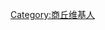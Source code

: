 {{Userbox
|id=[[File:商丘商字.png|40px]]
|border-c=black
|border-s=1
|id-c=#E6E6FA
|info-c=#E6E6FA
|info-s=10
|info=这个用户现在或曾经住在'''[[商丘|商丘市]]'''，是一位''“商丘好人”''。
}}

[[Category:商丘维基人]]
<noinclude>
</noinclude>